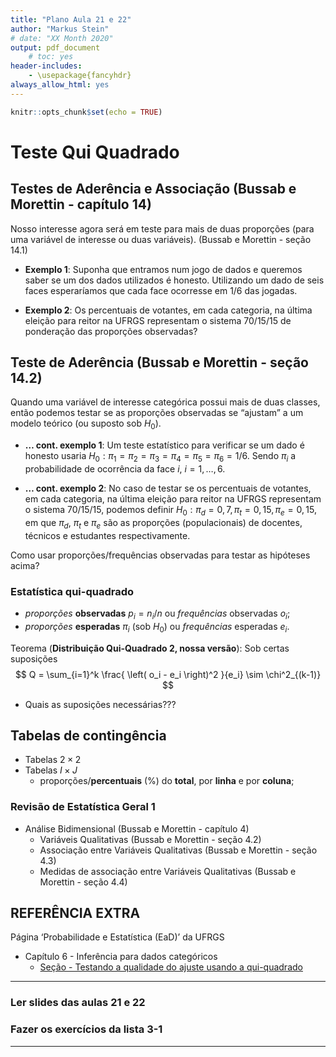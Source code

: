 ```yaml
---
title: "Plano Aula 21 e 22"
author: "Markus Stein"
# date: "XX Month 2020"
output: pdf_document
    # toc: yes
header-includes:
    - \usepackage{fancyhdr}
always_allow_html: yes
---
```

\addtolength{\headheight}{1.0cm} 
\pagestyle{fancyplain} 
\lhead{\includegraphics[height=1.5cm]{LogoIME.png}}
\rhead{\includegraphics[height=1.5cm]{images.jpeg}}
\chead{UNIVERSIDADE FEDERAL DO RIO GRANDE DO SUL \\
INSTITUTO DE MATEMÁTICA E ESTATÍSTICA \\
DEPARTAMENTO DE ESTATÍSTICA \\
\vspace{0.3cm}
MAT02215 - Estatística Geral 2 - 2021/1
}
\renewcommand{\headrulewidth}{0pt} 


```r
knitr::opts_chunk$set(echo = TRUE)
```

# Teste Qui Quadrado
## Testes de Aderência e Associação (Bussab e Morettin - capítulo 14)
Nosso interesse agora será em teste para mais de duas proporções (para uma variável de interesse ou duas variáveis). (Bussab e Morettin - seção 14.1) 

* **Exemplo 1**: Suponha que entramos num jogo de dados e queremos saber se um dos dados utilizados é honesto. Utilizando um dado de seis faces esperaríamos que cada face ocorresse em 1/6 das jogadas.

* **Exemplo 2**: Os percentuais de votantes, em cada categoria, na última eleição para reitor na UFRGS representam o sistema 70/15/15 de ponderação das proporções observadas?


## Teste de Aderência (Bussab e Morettin - seção 14.2)
Quando uma variável de interesse categórica possui mais de duas classes, então podemos testar se as proporções observadas se "ajustam" a um modelo teórico (ou suposto sob $H_0$).

* **... cont. exemplo 1**: Um teste estatístico para verificar se um dado é honesto usaria $H_0: \pi_1 = \pi_2 = \pi_3 = \pi_4 = \pi_5 = \pi_6 = 1/6$. Sendo $\pi_i$ a probabilidade de ocorrência da face $i$, $i=1,\ldots,6$.

* **... cont. exemplo 2**: No caso de testar se os percentuais de votantes, em cada categoria, na última eleição para reitor na UFRGS representam o sistema 70/15/15, podemos definir $H_0: \pi_d = 0,7, \pi_t = 0,15, \pi_e = 0,15$, em que $\pi_d$, $\pi_t$ e $\pi_e$ são as proporções (populacionais) de docentes, técnicos e estudantes respectivamente. 

Como usar proporções/frequências observadas para testar as hipóteses acima?

\vspace{0.5cm}

### Estatística qui-quadrado
* *proporções* **observadas** $p_i = n_i / n$ ou *frequências* observadas $o_i$; 
* *proporções* **esperadas** $\pi_i$ (sob $H_0$) ou *frequências* esperadas $e_i$.  
  
Teorema (**Distribuição Qui-Quadrado 2, nossa versão**): Sob certas suposições  
$$ Q = \sum_{i=1}^k \frac{ \left( o_i - e_i \right)^2 }{e_i} \sim \chi^2_{(k-1)} $$

* Quais as suposições necessárias???


\vspace{0.5cm}

## Tabelas de contingência 
* Tabelas $2 \times 2$
* Tabelas $I \times J$
    + proporções/**percentuais** (%) do **total**, por **linha** e por **coluna**;

### Revisão de Estatística Geral 1
* Análise Bidimensional (Bussab e Morettin - capítulo 4)
    + Variáveis Qualitativas (Bussab e Morettin - seção 4.2)
    + Associação entre Variáveis Qualitativas (Bussab e Morettin - seção 4.3)
    + Medidas de associação entre Variáveis Qualitativas (Bussab e Morettin - seção 4.4)

\vspace{0.5cm}


<!-- ## Para a prova 2 -->
<!-- * Ter o formulário em mãos. -->

<!-- Importante lembrar -->

<!-- * Suposições. -->
<!-- * Interpretações. -->
<!-- * Valor *p*,  para o teste ANOVA também. -->

\vspace{1cm}

## REFERÊNCIA EXTRA
Página 'Probabilidade e Estatística (EaD)' da UFRGS  

* Capítulo 6 - Inferência para dados categóricos 
    + [Seção - Testando a qualidade do ajuste usando a qui-quadrado](https://www.ufrgs.br/probabilidade-estatistica/livro/cpt6/ch6_inf_cat.html#testando-a-qualidade-do-ajuste-usando-a-qui-quadrado-t%C3%B3pico-especial)

\vspace{1cm}

***
### Ler slides das aulas 21 e 22
### Fazer os exercícios da lista 3-1
<!-- ### Fazer avaliação parcial da área 2 - PROVA 2!!! -->
***


